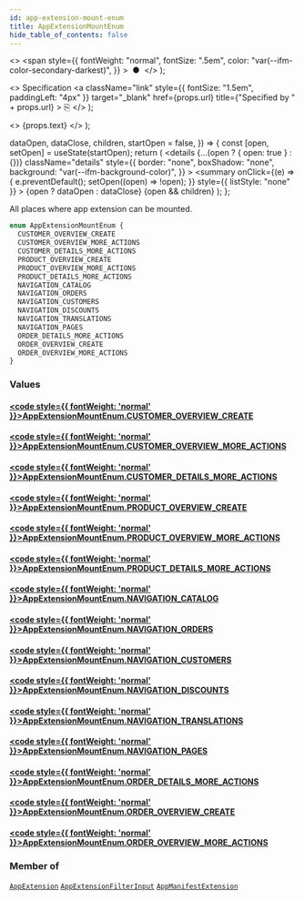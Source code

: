```yaml
---
id: app-extension-mount-enum
title: AppExtensionMountEnum
hide_table_of_contents: false
---
```


  <>
    <span
      style={{
        fontWeight: "normal",
        fontSize: ".5em",
        color: "var(--ifm-color-secondary-darkest)",
      }}
    >
      &nbsp;●&nbsp;
    </span>
  </>
);

  <>
    Specification
    <a
      className="link"
      style={{ fontSize: "1.5em", paddingLeft: "4px" }}
      target="\_blank"
      href={props.url}
      title={"Specified by " + props.url}
    >
      ⎘
    </a>
  </>
);

  <>
    <span className={props.class}>{props.text}</span>
  </>
);


  dataOpen,
  dataClose,
  children,
  startOpen = false,
}) => {
  const [open, setOpen] = useState(startOpen);
  return (
    <details
      {...(open ? { open: true } : {})}
      className="details"
      style={{
        border: "none",
        boxShadow: "none",
        background: "var(--ifm-background-color)",
      }}
    >
      <summary
        onClick={(e) => {
          e.preventDefault();
          setOpen((open) => !open);
        }}
        style={{ listStyle: "none" }}
      >
        {open ? dataOpen : dataClose}
      </summary>
      {open && children}
    </details>
  );
};

All places where app extension can be mounted.

```graphql
enum AppExtensionMountEnum {
  CUSTOMER_OVERVIEW_CREATE
  CUSTOMER_OVERVIEW_MORE_ACTIONS
  CUSTOMER_DETAILS_MORE_ACTIONS
  PRODUCT_OVERVIEW_CREATE
  PRODUCT_OVERVIEW_MORE_ACTIONS
  PRODUCT_DETAILS_MORE_ACTIONS
  NAVIGATION_CATALOG
  NAVIGATION_ORDERS
  NAVIGATION_CUSTOMERS
  NAVIGATION_DISCOUNTS
  NAVIGATION_TRANSLATIONS
  NAVIGATION_PAGES
  ORDER_DETAILS_MORE_ACTIONS
  ORDER_OVERVIEW_CREATE
  ORDER_OVERVIEW_MORE_ACTIONS
}
```

### Values

#### [<code style={{ fontWeight: 'normal' }}>AppExtensionMountEnum.<b>CUSTOMER_OVERVIEW_CREATE</b></code>](#)

>

#### [<code style={{ fontWeight: 'normal' }}>AppExtensionMountEnum.<b>CUSTOMER_OVERVIEW_MORE_ACTIONS</b></code>](#)

>

#### [<code style={{ fontWeight: 'normal' }}>AppExtensionMountEnum.<b>CUSTOMER_DETAILS_MORE_ACTIONS</b></code>](#)

>

#### [<code style={{ fontWeight: 'normal' }}>AppExtensionMountEnum.<b>PRODUCT_OVERVIEW_CREATE</b></code>](#)

>

#### [<code style={{ fontWeight: 'normal' }}>AppExtensionMountEnum.<b>PRODUCT_OVERVIEW_MORE_ACTIONS</b></code>](#)

>

#### [<code style={{ fontWeight: 'normal' }}>AppExtensionMountEnum.<b>PRODUCT_DETAILS_MORE_ACTIONS</b></code>](#)

>

#### [<code style={{ fontWeight: 'normal' }}>AppExtensionMountEnum.<b>NAVIGATION_CATALOG</b></code>](#)

>

#### [<code style={{ fontWeight: 'normal' }}>AppExtensionMountEnum.<b>NAVIGATION_ORDERS</b></code>](#)

>

#### [<code style={{ fontWeight: 'normal' }}>AppExtensionMountEnum.<b>NAVIGATION_CUSTOMERS</b></code>](#)

>

#### [<code style={{ fontWeight: 'normal' }}>AppExtensionMountEnum.<b>NAVIGATION_DISCOUNTS</b></code>](#)

>

#### [<code style={{ fontWeight: 'normal' }}>AppExtensionMountEnum.<b>NAVIGATION_TRANSLATIONS</b></code>](#)

>

#### [<code style={{ fontWeight: 'normal' }}>AppExtensionMountEnum.<b>NAVIGATION_PAGES</b></code>](#)

>

#### [<code style={{ fontWeight: 'normal' }}>AppExtensionMountEnum.<b>ORDER_DETAILS_MORE_ACTIONS</b></code>](#)

>

#### [<code style={{ fontWeight: 'normal' }}>AppExtensionMountEnum.<b>ORDER_OVERVIEW_CREATE</b></code>](#)

>

#### [<code style={{ fontWeight: 'normal' }}>AppExtensionMountEnum.<b>ORDER_OVERVIEW_MORE_ACTIONS</b></code>](#)

>

### Member of

[`AppExtension`](../../../api-reference/apps/objects/app-extension) <Badge class="badge badge--secondary" text="object"/><Bullet />[`AppExtensionFilterInput`](../../../api-reference/apps/inputs/app-extension-filter-input) <Badge class="badge badge--secondary" text="input"/><Bullet />[`AppManifestExtension`](../../../api-reference/apps/objects/app-manifest-extension) <Badge class="badge badge--secondary" text="object"/>
